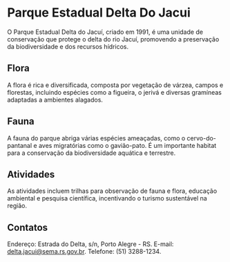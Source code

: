 # Parque Estadual Delta Do Jacui

O Parque Estadual Delta do Jacuí, criado em 1991, é uma unidade de conservação que protege o delta do rio Jacuí, promovendo a preservação da biodiversidade e dos recursos hídricos.

## Flora

A flora é rica e diversificada, composta por vegetação de várzea, campos e florestas, incluindo espécies como a figueira, o jerivá e diversas gramíneas adaptadas a ambientes alagados.

## Fauna

A fauna do parque abriga várias espécies ameaçadas, como o cervo-do-pantanal e aves migratórias como o gavião-pato. É um importante habitat para a conservação da biodiversidade aquática e terrestre.

## Atividades

As atividades incluem trilhas para observação de fauna e flora, educação ambiental e pesquisa científica, incentivando o turismo sustentável na região.

## Contatos

Endereço: Estrada do Delta, s/n, Porto Alegre - RS.
E-mail: delta.jacui@sema.rs.gov.br. Telefone: (51) 3288-1234.